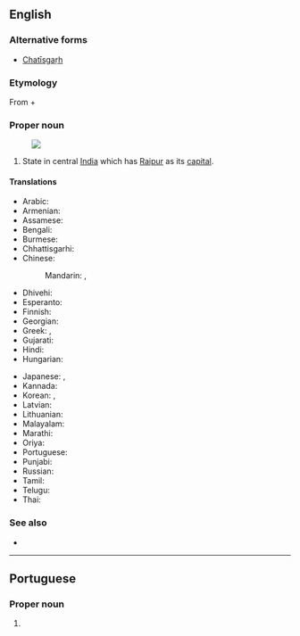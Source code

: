 ==English==
{{wikipedia}}

===Alternative forms===
* [[Chatīsgaṛh]]

===Etymology===
From {{etyl|hi|en}} {{m|hi|छत्तीस||thirty-six}} + {{m|hi|गढ़||fort}}

===Proper noun===
{{en-proper noun}}
[[Image:Chhattisgarh in India (disputed hatched).svg|thumb|]]

# State in central [[India]] which has [[Raipur]] as its [[capital]].

====Translations====
{{trans-top|Chhattisgarh}}
* Arabic: {{t|ar|تْشَاتِيسْغَار|m|tr=tšatisḡār}}
* Armenian: {{t|hy|Չատտիսգարհ|sc=Armn}}
* Assamese: {{t|as|ছত্তীছগঢ়|sc=Beng}}
* Bengali: {{t|bn|ছত্তীসগঢ়|sc=Beng}}
* Burmese: {{t-needed|my}}
* Chhattisgarhi: {{t|hne|छत्तीसगढ़|sc=Deva|tr=chattīsagaṛh}}
* Chinese:
*: Mandarin: {{t|cmn|恰蒂斯加爾邦|sc=Hani}}, {{t|cmn|恰蒂斯加尔邦|tr=Qiàdìsījiā'ěr-bāng|sc=Hani}}
* Dhivehi: {{t|dv|ޗައްތީސްގަޅު|sc=Thaa}}
* Esperanto: {{t|eo|Ĉhatisgaro}}
* Finnish: {{t|fi|Chhattisgarh}}
* Georgian: {{t|ka|ჩატისგარჰი|sc=Geor}}
* Greek: {{t|el|Κατίσγκαρ|sc=Grek}}, {{t+|el|Τσατίσγκαρ|sc=Grek}}
* Gujarati: {{t|gu|છત્તીસગઢ|sc=Gujr}}
* Hindi: {{t+|hi|छत्तीसगढ़}}
* Hungarian: {{t+|hu|Cshattíszgarh}}
{{trans-mid}}
* Japanese: {{t|ja|チャッティースガル州|tr=Chattīsugaru-shū}}, {{t|ja|チャッティースガル|tr=Chattīsugaru}}
* Kannada: {{t|kn|ಛತ್ತೀಸ್‌ಘಡ್|sc=Knda}}
* Korean: {{t|ko|차티스가르 주|sc=Kore}}, {{t|ko|차티스가르|sc=Kore}}
* Latvian: {{t|lv|Čhatīsgarha}}
* Lithuanian: {{t|lt|Čhatisgarhas}}
* Malayalam: {{t|ml|ഛത്തീസ്‌ഗഢ്|sc=Mlym}}
* Marathi: {{t|mr|छत्तीसगढ|sc=Deva}}
* Oriya: {{t+|or|ଛତିଶଗଡ଼|sc=Orya}}
* Portuguese: {{t|pt|Chhattisgarh}}
* Punjabi: {{t|pa|ਛੱਤੀਸਗੜ੍ਹ|sc=Guru}}
* Russian: {{t+|ru|Чхаттисга́рх|m}}
* Tamil: {{t|ta|சத்தீசுகர்|sc=Taml}}
* Telugu: {{t|te|ఛత్తీస్‌గఢ్|sc=Telu}}
* Thai: {{t|th|รัฐฉัตตีสครห์|tr=rát chàt-dtii-sà-kon}}
{{trans-bottom}}

===See also===
* {{list:states of India/en}}

----

==Portuguese==

===Proper noun===
{{pt-proper noun|m}}

# {{place|pt|state|c/India|t1=Chhattisgarh}}